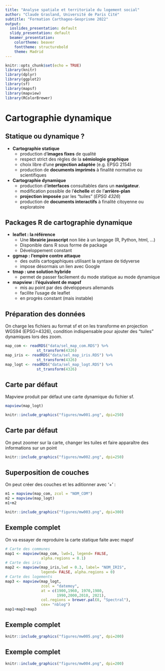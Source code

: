 ```yaml
---
title: "Analyse spatiale et territoriale du logement social"
author: "Claude Grasland, Université de Paris Cité"
subtitle: "Formation Carthageo-Geoprisme 2022"
output:
  ioslides_presentation: default
  slidy_presentation: default
  beamer_presentation:
    colortheme: beaver
    fonttheme: structurebold
    theme: Madrid
---
```


```r
knitr::opts_chunk$set(echo = TRUE)
library(knitr)
library(dplyr)
library(ggplot2)
library(sf)
library(mapsf)
library(mapview)
library(RColorBrewer)

```



# Cartographie dynamique


## Statique ou dynamique ?

- **Cartographie statique**
  - production d'**images fixes** de qualité
  - respect strict des règles de la **sémiologie graphique** 
  - choix libre d'une **projection adaptée** (e.g. EPSG 2154) 
  - production de **documents imprimés** à finalité normative ou scientifiques
  

- **Cartographie dynamique**
  - production d'**interfaces** consultables dans un **navigateur**. 
  - modification possible de l'**échelle** et de l'**arrière-plan** 
  - **projection imposée** par les "tuiles" (*EPSG 4326*)
  - production de **documents interactifs** à finalité citoyenne ou exploratoire


## Packages R de cartographie dynamique

- **leaflet :  la référence**
  - Une **librairie javascript** non liée à un langage (R, Python, html, ...)
  - Disponible dans R sous forme de package
  - Développement constant

- **ggmap :  l'empire contre attaque**
  - des outils cartogaphiques utilisant la syntaxe de tidyverse
  - impose désormais un lien avec Google

- **tmap :  une solution hybride**
  - permet de passer facilement du mode statique au mode dynamique

- **mapview : l'équivalent de mapsf**
  - mis au point par des développeurs allemands
  - facilite l'usage de leaflet
  - en progrès constant (mais instable) 

## Préparation des données

On charge les fichiers au format sf et on les transforme en projection WGS94 (EPSG=4326), condition indispensable pour ajouter des "tuiles" dynamiques lors des zoom.  

```r
map_com <- readRDS("data/sel_map_com.RDS") %>%
              st_transform(4326)
map_iris <- readRDS("data/sel_map_iris.RDS") %>%
              st_transform(4326)
map_logt <- readRDS("data/sel_map_logt.RDS") %>%
              st_transform(4326)
```


## Carte par défaut

Mapview produit par défaut une carte dynamique du fichier sf. 

```r
mapview(map_logt)
```

```r
knitr::include_graphics("figures/mw001.png", dpi=250)
```

## Carte par défaut

On peut zoomer sur la carte, changer les tuiles et faire apparaître des informations sur un point


```r
knitr::include_graphics("figures/mw002.png", dpi=250)
```

## Superposition de couches

On peut créer des couches et les aditionner avec '+' :

```r
m1 = mapview(map_com, zcol = "NOM_COM") 
m2 = mapview(map_logt)
m1+m2
```

```r
knitr::include_graphics("figures/mw003.png", dpi=300)
```


## Exemple complet

On va essayer de reproduire la carte statique faite avec mapsf

```r
# Carte des communes
map1 <- mapview(map_com, lwd=1, legend= FALSE,
                alpha.regions = 0.1)
# Carte des iris
map2 <- mapview(map_iris,lwd = 0.3, label= "NOM_IRIS",
                legend= FALSE, alpha.regions = 0)
# Carte des logements
map3 <- mapview(map_logt,
                zcol = "datemoy",
                at = c(1900,1960, 1970,1980,
                       1990,2000,2010, 2021),
                col.regions = brewer.pal(8, "Spectral"),
                cex= "nblog")
map1+map2+map3
```

## Exemple complet

```r
knitr::include_graphics("figures/mw005.png", dpi=200)
```



## Exemple complet

```r
knitr::include_graphics("figures/mw004.png", dpi=200)
```





